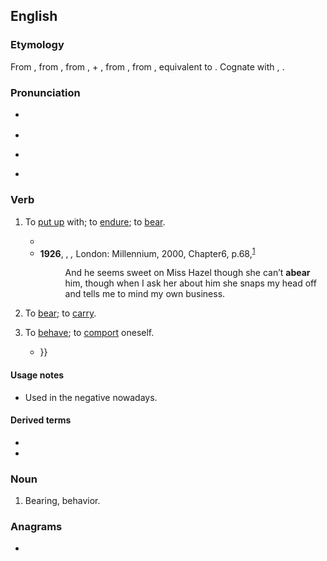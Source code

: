 ==English==

===Etymology===
From {{inh|en|enm|aberen}}, from {{inh|en|ang|āberan||to bear, carry, carry away}}, from {{m|ang|ā-||away, out}}, {{m|ang|a-}} + {{m|ang|beran||to bear}}, from {{inh|en|gem-pro|*uzberaną||to bear off, bring forth, produce}}, from {{inh|en|ine-pro|*bʰer-||to bear, carry}}, equivalent to {{prefix|en|a|bear}}. Cognate with {{cog|goh|irberan}}, {{cog|got|𐌿𐍃𐌱𐌰𐌹𐍂𐌰𐌽}}.

===Pronunciation===
* {{a|UK}} {{IPA|en|/əˈbɛə/|[əˈbɛː]}}
* {{audio|en|LL-Q1860 (eng)-Vealhurl-abear.wav|Audio (UK)}}
* {{a|US}} {{IPA|en|/əˈbɛɹ/|[əˈbɛɚ]}}
* {{rhymes|en|ɛə(ɹ)|s=2}}

===Verb===
{{en-verb|abears|abearing|abore|aborn|past_ptc2=aborne}}

# {{lb|en|transitive|now|rare|dialectal}} To [[put up]] with; to [[endure]]; to [[bear]]. {{defdate|from 9th c.}}
#* {{quote-book|en|year=1872|year_published='''2009'''
|edition=HTML
|author=James De Mille
|title=The Cryptogram
|url=http://www.gutenberg.org/dirs/2/8/4/3/28435/28435-h/28435-h.htm
|genre=
|publisher=The Gutenberg Project
|isbn=|page=
|passage=Hunder-cook, indeed! which it's what I never '''abore''' yet, and never will '''abear'''.
}}
#* '''1926''', {{w|Hope Mirrlees}}, ''{{w|Lud-in-the-Mist}},'' London: Millennium, 2000, Chapter{{nbsp}}6, p.{{nbsp}}68,<sup>[https://archive.org/details/ludinthemist00mirr_0/page/68/mode/1up?q=abear]</sup>
#*: And he seems sweet on Miss Hazel though she can’t '''abear''' him, though when I ask her about him she snaps my head off and tells me to mind my own business.
# {{lb|en|transitive|obsolete}} To [[bear]]; to [[carry]]. {{defdate|10th|15th c.}}
# {{lb|en|transitive|reflexive|obsolete}} To [[behave]]; to [[comport]] oneself. {{defdate|16th|17th c.}}
#* {{quote-book|en|year=1596|author={{w|Edmund Spenser}}|title=The Faerie Queene|section=V.12|passage=So did the Faerie knight himselfe '''abeare''', / And stouped oft his head from shame to shield {{...}}}}

====Usage notes====
* {{sense|endure}} Used in the negative nowadays.

====Derived terms====
* {{l|en|abearance}}
* {{l|en|abearing}}

===Noun===
{{en-noun}}

# {{lb|en|obsolete}} Bearing, behavior. {{defdate|14th|17th c.}}

===Anagrams===
* {{anagrams|en|a=aaber|Abare|Abaré|Areba|Raabe|abare}}